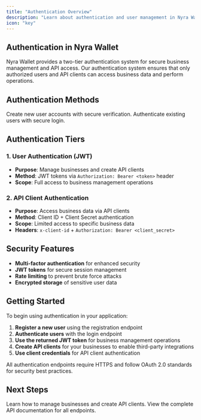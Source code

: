 ```yaml
---
title: "Authentication Overview"
description: "Learn about authentication and user management in Nyra Wallet"
icon: "key"
---
```


## Authentication in Nyra Wallet

Nyra Wallet provides a two-tier authentication system for secure business management and API access. Our authentication system ensures that only authorized users and API clients can access business data and perform operations.

## Authentication Methods

<CardGroup cols={2}>
<Card title="User Registration" icon="user-plus" href="/auth/register">
  Create new user accounts with secure verification.
</Card>

<Card title="User Login" icon="sign-in" href="/auth/login">
  Authenticate existing users with secure login.
</Card>
</CardGroup>

## Authentication Tiers

### 1. User Authentication (JWT)
- **Purpose**: Manage businesses and create API clients
- **Method**: JWT tokens via `Authorization: Bearer <token>` header
- **Scope**: Full access to business management operations

### 2. API Client Authentication
- **Purpose**: Access business data via API clients
- **Method**: Client ID + Client Secret authentication
- **Scope**: Limited access to specific business data
- **Headers**: `x-client-id` + `Authorization: Bearer <client_secret>`

## Security Features

- **Multi-factor authentication** for enhanced security
- **JWT tokens** for secure session management
- **Rate limiting** to prevent brute force attacks
- **Encrypted storage** of sensitive user data

## Getting Started

To begin using authentication in your application:

1. **Register a new user** using the registration endpoint
2. **Authenticate users** with the login endpoint
3. **Use the returned JWT token** for business management operations
4. **Create API clients** for your businesses to enable third-party integrations
5. **Use client credentials** for API client authentication

<Note>
  All authentication endpoints require HTTPS and follow OAuth 2.0 standards for security best practices.
</Note>

## Next Steps

<Card title="Business Management" icon="building" href="/business/overview">
  Learn how to manage businesses and create API clients.
</Card>

<Card title="API Reference" icon="terminal" href="/api-reference/auth/login">
  View the complete API documentation for all endpoints.
</Card>
